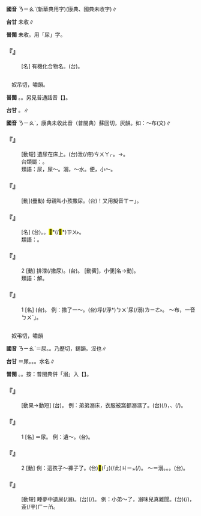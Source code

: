 
=={{ruby|<mark>&#xf98ad;</mark>|ㄋㄧㄠˋ}}==



'''國音''' <rt>ㄋㄧㄠˋ</rt>(新華典用字)(康典、國典未收字)∥

'''台甘''' 未收∥

'''普閩''' 未收。用「尿」字。

    

==='''『{{ruby|<mark>&#xf98ad;</mark>|ㄋㄧㄠˋ}}{{ruby|素|ㄙㄨˋ}}』'''===
: [名] 有機化合物名。(台){{ruby|尿|ㆢㄧㄜ˫/ㄌㄧㄜ˫}}{{ruby|素|ㄙㆦ˪}}。
    

=={{ruby|尿|ㄋㄧㄠˋ}}==

　奴吊切，嘯韻。

'''普閩''' {{ruby|(文)|ㄌㄧㄠ˫}}。{{ruby|(白)|ㄌㄧㄜ˫}}。另見普通話音【{{ruby|尿|ㄙㄨㄟ}}】。

'''台甘''' {{ruby|(文)|ㆢㄧㄠ˫}}。{{ruby|(語)|ㆢㄧㄜ˫/ㄌㄧㄜ˫}}∥

'''國音''' <rt>ㄋㄧㄠˋ</rt>{{ruby|。|ㄙㄨㄟ}}，康典未收此音（普閩典）蘇回切，灰韻。如：～布(文)∥

    

==='''『{{ruby|尿|ㄋㄧㄠˋ}}{{ruby|床|ㄔㄨㄤˊ}}』'''===
: [動短] 遺尿在床上。(台){{ruby|站|ㄉㆰ˪/ㄉㄧㆰ˪}}{{ruby|眠|ㆠㄧㄣˊ}}{{ruby|床|ㄘㆭˊ}}{{ruby|頂|ㄉㄧㄥˋ}}{{ruby|面|ㆠㄧㄣ˫}}泄(/疶)<rt>ㄘㄨㄚㆷ</rt>。→{{ruby|拽|ㄘㄨㄚ˫}}{{ruby|尿|ㆢㄧㄜ˫/ㄌㄧㄜ˫}}。
:台類屬：{{ruby|泄|ㄘㄨㄚㆷ}}{{ruby|屎|ㄙㄞˋ}}。
:
:類語：尿，屎～。溺，～水。便，小～。
:
    

==='''『{{ruby|尿|ㄋㄧㄠˋ}}{{ruby|尿|ㄋㄧㄠˋ}}』'''===
: [動](疊動) 母親叫小孩撒尿。(台){{ruby|放|ㄅㄤ˪}}{{ruby|尿|ㆢㄧㄜ˫/ㄌㄧㄜ˫}}！又用擬音{{ruby|「|ㄒㄧ}}<rt>ㄒㄧ</rt>」。
    

==='''『{{ruby|尿|ㄋㄧㄠˋ}}{{ruby|布|ㄅㄨˋ}}』'''===
: [名] (台){{ruby|尿|ㆢㄧㄜ˫/ㄌㄧㄜ˫}}{{ruby|布|ㄅㆦ˪}}。{{ruby|尿|ㆢㄧㄜ˫/ㄌㄧㄜ˫}}{{ruby|帕|ㄆㆤ˪}}{{ruby|仔|ㄚ}}。{{ruby|尿|ㆢㄧㄜ˫/ㄌㄧㄜ˫}}<mark>&#xf8eb9;</mark>*(/<mark>&#xf96dc;</mark>*)<rt>ㄗㄨ˫</rt>{{ruby|仔|ㄚ}}。
:類語：{{ruby|褯|ㄐㄧㄝˋ}}{{ruby|子|·ㄗˇ}}。
:
    

==='''『{{ruby|尿|ㄋㄧㄠˋ}}』'''===
:2  [動] 排泄(/撒尿)。(台){{ruby|放|ㄅㄤ˪}}{{ruby|尿|ㆢㄧㄜ˫/ㄌㄧㄜ˫}}。 [動賓]，小便[名→動]。
:類語：解。
:
    

==='''『{{ruby|尿|ㄋㄧㄠˋ}}』'''===
:1  [名] (台){{ruby|尿|ㄌㄧㄜ˫}}。 例：撒了一{{ruby|脬|ㄆㄠ}}～。(台){{ruby|放|ㄅㄤ˪}}{{ruby|一|ㄐㄧㆵ ͘}}垺(/浮*)<rt>ㄅㄨˊ</rt>尿(/溺)<rt>ㄌㄧㄜ˫</rt>。 ～布，一音{{ruby|「|ㄙㄨㄟ}}<rt>ㄅㄨˋ</rt>」。
    

=={{ruby|溺|ㄋㄧㄠˋ}}==

　奴弔切，嘯韻

'''國音''' <rt>ㄋㄧㄠˋ</rt>＝尿。{{ruby|(文)|ㄋㄧˋ}}。乃歷切，錫韻。沒也∥

'''台甘''' {{ruby|(文)|ㆢㄧㄠ˫}}＝尿。{{ruby|(文)|ㄌㄧㆤㆶ ͘}}。{{ruby|(文)|ㆢㄧㆦㆶ ͘}}。水名∥

'''普閩''' {{ruby|(文)|ㄌㄧㄠ˫}}。{{ruby|(白)|ㄌㄧㄜ˫}}。按：普閩典併「溺」入【{{ruby|尿|ㄋㄧㄠˋ}}】。

    

==='''『{{ruby|溺|ㄋㄧㄠˋ}}{{ruby|濕|ㄕ}}』'''===
: [動果→動短] (台){{ruby|泄|ㄘㄨㄚ˫}}{{ruby|尿|ㄌㄧㄜ˫/ㆢㄧㄜ˫}}{{ruby|拽|ㄘㄨㄚ˫}}{{ruby|<mark>&#xffc68;</mark>|ㄉㆰˊ}}{{ruby|去|ㄎㄧ˪}}。 例：弟弟溺床，衣服被窩都溺濕了。(台){{ruby|小|ㄒㄧㄜˋ}}{{ruby|弟|ㄉㄧ˫}}{{ruby|孲|ㄚˋ}}{{ruby|泄|ㄘㄨㄚㆷ}}(/{{ruby|拽|ㄘㄨㄚ˫}}){{ruby|尿|ㄌㄧㄜ˫/ㆢㄧㄜ˫}}{{ruby|站|ㄉㄧㆰ˪/ㄉㆰ˪}}{{ruby|眠|ㆠㄧㄣˊ}}{{ruby|床|ㄘㆭˊ}}，{{ruby|衫|ㄙㆩ}}、{{ruby|棉|ㄇㄧˊ}}{{ruby|被|ㄆㆤ˫/ㄆㄨㆤ˫}}{{ruby|攏|ㄌㆲˋ}}{{ruby|泄|ㄘㄨㄚㆷ}}(/{{ruby|拽|ㄘㄨㄚ˫}}){{ruby|<mark>&#xffa42;</mark>|ㄍㄚㆷ}}{{ruby|<mark>&#xffc68;</mark>|ㄉㆰˊ}}{{ruby|漉|ㄌㆦㆶ}}{{ruby|漉|ㄌㆦㆶ}}。
    

==='''『{{ruby|溺|ㄋㄧㄠˋ}}』'''===
:1  [名] ＝尿。 例：遺～。(台){{ruby|泄|ㄘㄨㄚ˫}}{{ruby|尿|ㄌㄧㄜ˫/ㆢㄧㄜ˫}}。
    

==='''『{{ruby|溺|ㄋㄧㄠˋ}}』'''===
:2  [動] 例：這孩子～褲子了。(台)<mark>&#xffb50;</mark>(「{{ruby|此|ㄐㄧˋ}}{{ruby|一|ㄐㄧㆵ ͘}}」)(/此)<rt>ㄐㄧㆵ</rt>{{ruby|個|ㆤˊ}}{{ruby|<mark>&#xffb51;</mark>|ㆣㄧㄣˋ}}{{ruby|孲|ㄚˋ}}{{ruby|放|ㄅㄤ˪}}(/{{ruby|泄|ㄘㄨㄚㆷ}}){{ruby|尿|ㄌㄧㄜ˫/ㆢㄧㄜ˫}}{{ruby|落|ㄌㄜㆷ ͘}}{{ruby|去|·ㄎㄧ˪}}{{ruby|褲|ㄎㆦ˪}}{{ruby|裏|ㄌㄧㄣ˪}}{{ruby|→|ㄋㄧㄣ˪}}。 ～{{ruby|尿|ㄋㄧㄠˋ}}＝溺{{ruby|尿|ㄙㄨㄟ}}。{{ruby|撒|ㄙㄚ}}{{ruby|尿|ㄋㄧㄠˋ}}。{{ruby|把|ㄅㄚˇ}}{{ruby|一|ㄧˋ}}{{ruby|脬|ㄆㄠ}}{{ruby|尿|ㄋㄧㄠˋ}}。(台){{ruby|放|ㄅㄤ˪}}{{ruby|一|ㄐㄧㆵ ͘}}{{ruby|脬|ㄅㄨˊ}}{{ruby|尿|ㄌㄧㄜ˫/ㆢㄧㄜ˫}}。
    

==='''『{{ruby|溺|ㄋㄧㄠˋ}}{{ruby|床|ㄔㄨㄤˊ}}』'''===
: [動短] 睡夢中遺尿(/溺)。(台){{ruby|睏|ㄎㄨㄣ˪}}{{ruby|睏|ㄎㄨㄣ˪}}{{ruby|仔|ㄚ}}{{ruby|放|ㄅㄤ˪}}{{ruby|尿|ㄌㄧㄜ˫/ㆢㄧㄜ˫}}(/{{ruby|拽|ㄘㄨㄚ˫}}{{ruby|尿|ㄌㄧㄜ˫/ㆢㄧㄜ˫}})。 例：小弟～了，溺味兒真難聞。(台){{ruby|小|ㄒㄧㄜˋ}}{{ruby|弟|ㄉㄧ˫}}{{ruby|仔|ㄚ}}{{ruby|拽|ㄘㄨㄚ˫}}{{ruby|尿|ㄌㄧㄜ˫/ㆢㄧㄜ˫}}{{ruby|落|ㄌㄜㆷ ͘}}{{ruby|眠|ㆠㄧㄣˊ}}{{ruby|床|ㄘㆭˊ}}(/{{ruby|站|ㄉㆰ˪/ㄉㄧㆰ˪}}{{ruby|眠|ㆠㄧㄣˊ}}{{ruby|床|ㄘㆭˊ}}{{ruby|拽|ㄘㄨㄚ˫}}{{ruby|尿|ㄌㄧㄜ˫/ㆢㄧㄜ˫}})，{{ruby|誠|ㄐㄧㆩˊ}}{{ruby|臭|ㄘㄠ˪}}{{ruby|尿|ㄌㄧㄜ˫/ㆢㄧㄜ˫}}薟(/辛)<rt>ㄏㄧㆰ</rt>。
    
